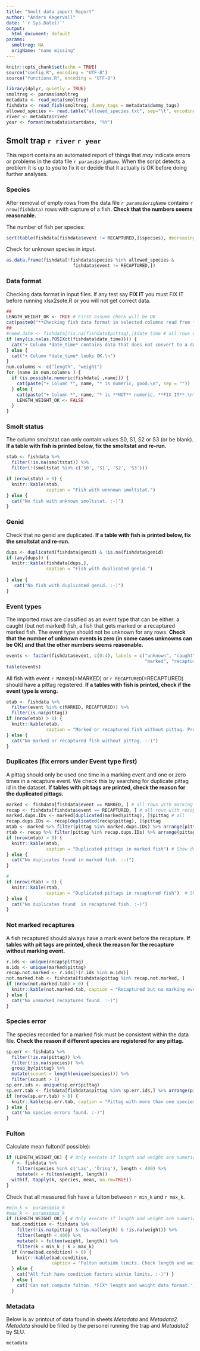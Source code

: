 ```yaml
---
title: "Smolt data import Report"
author: "Anders Kagervall"
date: '`r Sys.Date()`'
output:
  html_document: default
params:
  smoltreg: NA
  origName: "name missing"
---
```



```r
knitr::opts_chunk$set(echo = TRUE)
source("config.R", encoding = "UTF-8")
source("functions.R", encoding = "UTF-8")

library(dplyr, quietly = TRUE)
smoltreg <- params$smoltreg
metadata <- read_meta(smoltreg)
fishdata <- read_fish(smoltreg, dummy_tags = metadata$dummy_tags)
allowed_species <- read.table("allowed_species.txt", sep="\t", encoding="UTF-8")[,1]
river <- metadata$river
year <- format(metadata$startdate, "%Y")
```

## Smolt trap `r river` `r year`

This report contains an automated report of things that *may* indicate errors or problems
in the data file *`r params$origName`*. When the script detects a problem it is up to
you to fix it or decide that it actually is OK before doing further analyses.


### Species

After removal of empty rows from the data file *`r params$origName`* contains `r nrow(fishdata)` rows with capture of a fish. **Check that the numbers seems reasonable.**

The number of fish per species:
```r
sort(table(fishdata[fishdata$event != RECAPTURED,]$species), decreasing =  TRUE)
```

Check for unknown species in input.
```r
as.data.frame(fishdata[!fishdata$species %in% allowed_species &
                         fishdata$event != RECAPTURED,])
```


### Data format

Checking data format in input files. If any test say **FIX IT** you must FIX IT before 
running xlsx2sote.R or you will not get correct data.



```r
##
LENGTH_WEIGHT_OK <- TRUE # First assume check will be OK
cat(paste0("**Checking fish data format in selected columns read from *", params$origName, "*.**\n\n"))
##
#need.date <- fishdata[!is.na(fishdata$pittag),]$date_time # all rows with pittag must hav valid date
if (any(is.na(as.POSIXct(fishdata$date_time)))) {
  cat("+ Column *date_time* contains data that does not convert to a date, **FIX IT**.\n")
} else {
  cat("+ Column *date_time* looks OK.\n")
}
num.columns <- c("length", "weight")
for (name in num.columns ) {
  if (is.possible.numeric(fishdata[ ,name])) {
    cat(paste("+ Column *", name, "* is numeric, good.\n", sep = "")) 
  } else {
    cat(paste("+ Column *", name, "* is **NOT** numeric, **FIX IT**.\n", sep = ""))
    LENGTH_WEIGHT_OK <- FALSE
  }
}
```

### Smolt status
The column smoltstat can only contain values S0, S1, S2 or S3 (or be blank). **If a table with fish is printed below, fix the smoltstat and re-run.**
```r

stab <- fishdata %>%
  filter(!is.na(smoltstat)) %>%
  filter(!(smoltstat %in% c('S0', 'S1', 'S2', 'S3')))

if (nrow(stab) > 0) {
  knitr::kable(stab,
               caption = "Fish with unknown smoltstat.")
} else {
  cat("No fish with unknown smoltstat. :-)")
}
```

### Genid
Check that no genid are duplicated. **If a table with fish is printed below, fix the smoltstat and re-run.**

```r
dups <- duplicated(fishdata$genid) & !is.na(fishdata$genid)
if (any(dups)) {
  knitr::kable(fishdata[dups,],
               caption = "Fish with duplicated genid.")
  
} else {
   cat("No fish with duplicated genid. :-)") 
}
```

### Event types

The imported rows are classified as an event type that can be either: a caught (but not marked) fish, a fish that gets marked or a recaptured marked fish. The event type should not be unknown for any rows. **Check that the number of unknown events is zero (in some cases unknowns can be OK) and that the other numbers seems reasonable.**

```r
events <- factor(fishdata$event, c(0:4), labels = c("unknown", "caught",
                                                    "marked", "recaptured", "removed"))
table(events)
```



All fish with event `r MARKED`(=MARKED) or  `r RECAPTURED`(=RECAPTURED) should have a pittag registered. **If a tables with fish is printed, check if the event type is wrong.**

```r

etab <- fishdata %>%
  filter(event %in% c(MARKED, RECAPTURED)) %>%
  filter(is.na(pittag))
if (nrow(etab) > 0) {
  knitr::kable(etab,
               caption = "Marked or recaptured fish without pittag. Probably wrong event type")
} else {
  cat("No marked or recaptured fish without pittag. :-)")
}
```



### Duplicates (fix errors under Event type first)

A pittag should only be used one time in a marking event and one or zero times in a recapture event. We check this by searching for duplicate pittag id in the dataset.
**If tables with pit tags are printed, check the reason for the duplicated pittags.**

```r
marked <- fishdata[fishdata$event == MARKED, ] # all rows with marking event
recap <- fishdata[fishdata$event == RECAPTURED, ] # all rows with recapture event 
marked.dups.IDs <- marked[duplicated(marked$pittag), ]$pittag # all 
recap.dups.IDs <- recap[duplicated(recap$pittag), ]$pittag
mtab <- marked %>% filter(pittag %in% marked.dups.IDs) %>% arrange(pittag)
rtab <- recap %>% filter(pittag %in% recap.dups.IDs) %>% arrange(pittag)
if (nrow(mtab) > 0) {
  knitr::kable(mtab,
               caption = "Duplicated pittags in marked fish") # Show duplicated pittags in marked fish
} else {
  cat("No duplicates found in marked fish. :-)")
}
```

```r
#
if (nrow(rtab) > 0) {
  knitr::kable(rtab,
               caption = "Duplicated pittags in recaptured fish")  # Show duplicated pittags in recaptured fish
} else {
  cat("No duplicates found  in recaptured fish. :-)")
}  
```

### Not marked recaptures

A fish recaptured should always have a mark event before the recapture. 
**If tables with pit tags are printed, check the reason for the recapture without marking event.**

```r
r.ids <- unique(recap$pittag)
m.ids <- unique(marked$pittag)
recap.not.marked <- r.ids[!(r.ids %in% m.ids)]
not.marked.tab <- fishdata[fishdata$pittag %in% recap.not.marked, ]
if (nrow(not.marked.tab) > 0) {
  knitr::kable(not.marked.tab, caption = "Recaptured but no marking event")
} else {
  cat("No unmarked recaptures found. :-)")
}
```


### Species error
The species recorded for a marked fisk must be consistent within the data file. **Check the reason if different species are registered for any pittag.**

```r
sp.err <- fishdata %>%
  filter(!is.na(pittag)) %>%
  filter(!is.na(species)) %>%
  group_by(pittag) %>%
  mutate(scount = length(unique(species))) %>%
  filter(scount > 1)
sp.err.ids <- unique(sp.err$pittag)
sp.err.tab <- fishdata[fishdata$pittag %in% sp.err.ids,] %>% arrange(pittag)
if (nrow(sp.err.tab) > 0) {
  knitr::kable(sp.err.tab, caption = "Pittag with more than one species registered")
} else {
  cat("No species errors found. :-)")
}
```

### Fulton

Calculate mean fulton(if possible):
```r
if (LENGTH_WEIGHT_OK) { # Only execute if length and weight are numeric
  f <- fishdata %>%
    filter(species %in% c('Lax', 'Öring'), length < 400) %>%
    mutate(k = fulton(weight, length))
  with(f, tapply(k, species, mean, na.rm=TRUE))
}
```

Check that all measured fish have a fulton between `r min_k` and `r max_k`.

```r
#min_k <- params$min_k
#max_k <- params$max_k
if (LENGTH_WEIGHT_OK) { # Only execute if length and weight are numeric
  bad.condition <- fishdata %>% 
    filter(!is.na(pittag) & !is.na(length) & !is.na(weight)) %>%
    filter(length < 400) %>%
    mutate(k = fulton(weight, length)) %>%
    filter(k < min_k | k > max_k)
  if (nrow(bad.condition) > 0) {
    knitr::kable(bad.condition,
                 caption = "Fulton outside limits. Check length and weight")
  } else {
    cat("All fish have condition factors within limits. :-)") }
  } else {
    cat('Can not compute fulton. *FIX* length and weight data format.')
  }

```

### Metadata

Below is av printout of data found in sheets *Metadata* and *Metadata2*. *Metadata* should be filled by the personel running the trap and *Metadata2* by SLU.
```r
metadata
```


